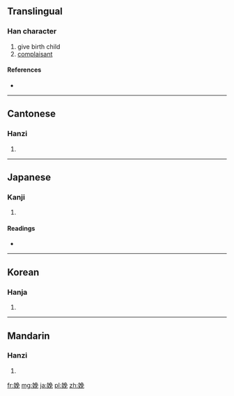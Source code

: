 ==Translingual==

===Han character===
{{Han char|rn=38|rad=女|as=07|sn=10|four=4741<sub>6</sub>|canj=女弓日山 (VNAU)}}

# give birth child
# [[complaisant]]

====References====
* {{Han ref|kx=0263.150|dkj=06337|dj=0530.020|hdz=21053.090|uh=5A29|ud=23081|bh=AE59|bd=44633}}

----

==Cantonese==

===Hanzi===
{{yue-hanzi|jyut=|y=min5}}

# {{defn|lang=yue|sort=女07}}

----

==Japanese==

===Kanji===
{{ja-kanji|grade=|rs=女07}}

# {{defn|lang=ja|sort=女07}}

====Readings====
* {{ja-readings|on=[[べん]] (ben), [[はん]] (han)|kun=[[うむ]] (umu)}}

----

==Korean==

===Hanja===
{{ko-hanja|hangeul=만|rv=man|mr=man}}

# {{defn|lang=ko|sort=女07}}

----

==Mandarin==

===Hanzi===
{{cmn-hanzi|pin=[[miǎn]] ([[mian3]])|wg=mien<sup>3</sup>}}

# {{defn|lang=cmn|sort=女07}}

[[fr:娩]]
[[mg:娩]]
[[ja:娩]]
[[pl:娩]]
[[zh:娩]]